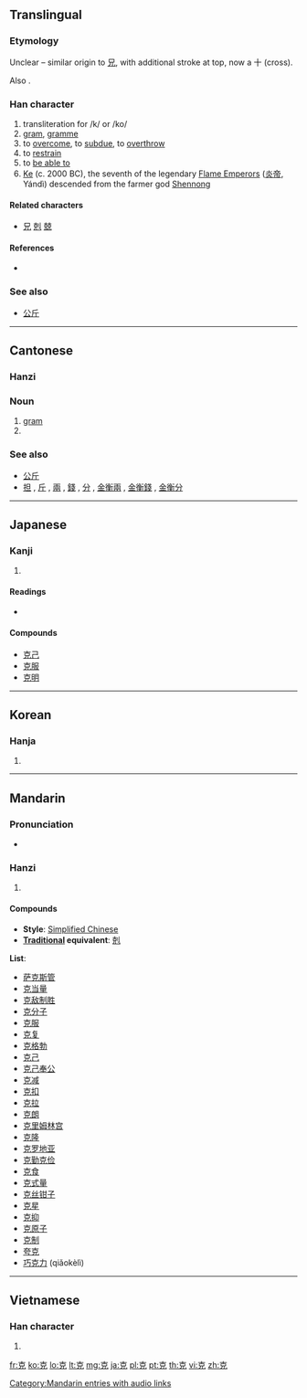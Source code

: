 {{also|剋}}
==Translingual==
===Etymology===
Unclear – similar origin to [[兄]], with additional stroke at top, now a 十 (cross).

Also {{Han simp|剋}}.

===Han character===
{{Han char|rn=10|rad=儿|as=05|sn=7|four=4021<sub>6</sub>|canj=十口竹山 (JRHU)}}

# transliteration for /k/ or /ko/
# [[gram]], [[gramme]]
# to [[overcome]], to [[subdue]], to [[overthrow]]
# to [[restrain]]
# to [[be able to]]
# [[Ke]] (c. 2000 BC), the seventh of the legendary [[Flame Emperors]] ([[炎帝]], Yándì) descended from the farmer god [[Shennong]]

====Related characters====
* [[兄]] [[剋]] [[兢]]

====References====
* {{Han ref|kx=0124.150|dkj=01355|dj=0263.040|hdz=10269.040|uh=514B|ud=20811|bh=A74A|bd=42826}}

===See also===
* {{sense|gram}} [[公斤]]

----

==Cantonese==

===Hanzi===
{{yue-hanzi|jyut=|y=hak1}}

===Noun===
{{yue-noun|ts|tas=克}}

# [[gram]]
# {{defn|lang=yue|sort=儿05}}

===See also===
* [[公斤]]
* [[担]] , [[斤]] , [[兩]] , [[錢]] , [[分]] , [[金衡兩]] , [[金衡錢]] , [[金衡分]]

----

==Japanese==

===Kanji===
{{ja-kanji|grade=c|rs=儿05}}

# {{defn|lang=ja|sort=儿05}}

====Readings====
* {{ja-readings|on=[[こく]] (koku)|kun=[[かつ]] (katsu), [[よい]] (yoi), [[よく]] (yoku)}}

====Compounds====
* [[克己]]
* [[克服]]
* [[克明]]

----

==Korean==

===Hanja===
{{ko-hanja|hangeul=[[극]]|rv=geuk|mr=kŭk}}

# {{defn|lang=ko|sort=儿05}}

----

==Mandarin==

===Pronunciation===
* {{audio|zh-kè.ogg|audio}}

===Hanzi===
{{cmn-hanzi|pin=[[kè]] ([[ke4]])|wg=k'o<sup>4</sup>}}

# {{defn|lang=cmn|sort=儿05}}

====Compounds====
* '''Style''': [[Simplified Chinese]]
* '''[[Traditional Chinese|Traditional]] equivalent''': [[剋]]

'''List''':
* [[萨克斯管]]
* [[克当量]]
* [[克敌制胜]]
* [[克分子]]
* [[克服]]
* [[克复]]
* [[克格勃]]
* [[克己]]
* [[克己奉公]]
* [[克减]]
* [[克扣]]
* [[克拉]]
* [[克朗]]
* [[克里姆林宫]]
* [[克隆]]
* [[克罗地亚]]
* [[克勤克俭]]
* [[克食]]
* [[克式量]]
* [[克丝钳子]]
* [[克星]]
* [[克抑]]
* [[克原子]]
* [[克制]]
* [[夸克]]
* [[巧克力]] (qiǎokèlì)

[[Category:Mandarin entries with audio links]]

----

==Vietnamese==

===Han character===
{{vi-hantu|[[khắc]]|rs=儿05}}

# {{defn|lang=vi|sort=儿05}}

[[fr:克]]
[[ko:克]]
[[lo:克]]
[[lt:克]]
[[mg:克]]
[[ja:克]]
[[pl:克]]
[[pt:克]]
[[th:克]]
[[vi:克]]
[[zh:克]]